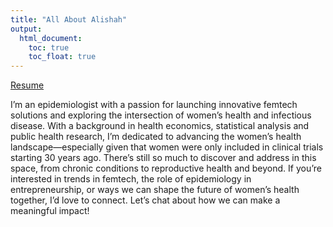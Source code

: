 ```yaml
---
title: "All About Alishah"
output: 
  html_document:
    toc: true
    toc_float: true
---
```



[Resume](Resume_AlishahKhan_F24.pdf)

I’m an epidemiologist with a passion for launching innovative femtech solutions and exploring the intersection of women's health and infectious disease. With a background in health economics, statistical analysis and public health research, I’m dedicated to advancing the women's health landscape—especially given that women were only included in clinical trials starting 30 years ago. There’s still so much to discover and address in this space, from chronic conditions to reproductive health and beyond. If you’re interested in trends in femtech, the role of epidemiology in entrepreneurship, or ways we can shape the future of women’s health together, I’d love to connect. Let’s chat about how we can make a meaningful impact!